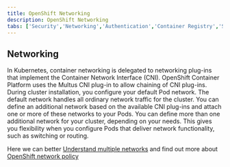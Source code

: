 ```yaml
---
title: OpenShift Networking
description: OpenShift Networking
tabs: ['Security','Networking','Authentication','Container Registry','Storage']
---
```


## Networking

In Kubernetes, container networking is delegated to networking plug-ins that implement the Container Network Interface (CNI).
OpenShift Container Platform uses the Multus CNI plug-in to allow chaining of CNI plug-ins. During cluster installation, you configure your default Pod network.
The default network handles all ordinary network traffic for the cluster. You can define an additional network based on the available CNI plug-ins and attach one or more of these networks to your Pods.
You can define more than one additional network for your cluster, depending on your needs. This gives you flexibility when you configure Pods that deliver network functionality, such as switching or routing.

Here we can better [Understand multiple networks](https://docs.openshift.com/container-platform/4.11/networking/multiple_networks/understanding-multiple-networks.html) and find out more about [OpenShift network policy](https://docs.openshift.com/container-platform/4.5/networking/network_policy/about-network-policy.html)

